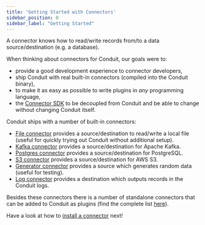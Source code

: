 ```yaml
---
title: 'Getting Started with Connectors'
sidebar_position: 0
sidebar_label: "Getting Started"
---
```


A connector knows how to read/write records from/to a data source/destination
(e.g. a database).

When thinking about connectors for Conduit, our goals were to:
- provide a good development experience to connector developers,
- ship Conduit with real built-in connectors (compiled into the Conduit binary),
- to make it as easy as possible to write plugins in _any_ programming language,
- the [Connector SDK](https://github.com/conduitio/conduit-connector-sdk) to be
  decoupled from Conduit and be able to change without changing Conduit itself.

Conduit ships with a number of built-in connectors:

- [File connector](https://github.com/ConduitIO/conduit-connector-file) provides
  a source/destination to read/write a local file (useful for quickly trying out
  Conduit without additional setup).
- [Kafka connector](https://github.com/ConduitIO/conduit-connector-kafka)
  provides a source/destination for Apache Kafka.
- [Postgres connector](https://github.com/ConduitIO/conduit-connector-postgres)
  provides a source/destination for PostgreSQL.
- [S3 connector](https://github.com/ConduitIO/conduit-connector-s3) provides a
  source/destination for AWS S3.
- [Generator connector](https://github.com/ConduitIO/conduit-connector-generator)
  provides a source which generates random data (useful for testing).
- [Log connector](https://github.com/ConduitIO/conduit-connector-log)
  provides a destination which outputs records in the Conduit logs.

Besides these connectors there is a number of standalone connectors that can be
added to Conduit as plugins (find the complete
list [here](/docs/connectors/connector-list)).

Have a look at how to [install a connector](/docs/connectors/installing) next!
